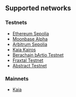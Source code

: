 ## Supported networks
### Testnets
- [Ethereum Sepolia](https://ethereum.org/)
- [Moonbase Alpha](https://moonbeam.network/)
- [Arbitrum Sepolia](https://arbitrum.io/)
- [Kaia Kairos](https://kaia.io/)
- [Berachain bArtio Testnet](https://berachain.com/)
- [Fraxtal Testnet](https://www.frax.com/)
- [Abstract Testnet](https://abs.xyz/)

### Mainnets
- [Kaia](https://kaia.io/)